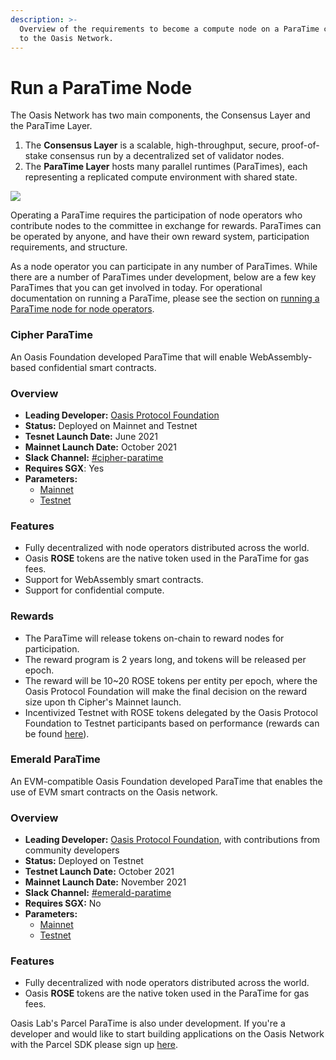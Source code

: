 ```yaml
---
description: >-
  Overview of the requirements to become a compute node on a ParaTime connected
  to the Oasis Network.
---
```



# Run a ParaTime Node

The Oasis Network has two main components, the Consensus Layer and the ParaTime
Layer.

1. The **Consensus Layer** is a scalable, high-throughput, secure,
   proof-of-stake consensus run by a decentralized set of validator nodes.
2. The **ParaTime Layer** hosts many parallel runtimes (ParaTimes), each
   representing a replicated compute environment with shared state.

![](<../images/architecture/technology_scalability.svg>)

Operating a ParaTime requires the participation of node operators who
contribute nodes to the committee in exchange for rewards.
ParaTimes can be operated by anyone, and have their own reward system,
participation requirements, and structure.

As a node operator you can participate in any number of ParaTimes.
While there are a number of ParaTimes under development, below are a few key
ParaTimes that you can get involved in today.
For operational documentation on running a ParaTime, please see the section on
[running a ParaTime node for node operators].

[running a ParaTime node for node operators]: ../run-a-node/set-up-your-node/run-a-paratime-node.mdx

<Tabs>
<TabItem value="Cipher ParaTime">

### Cipher ParaTime

An Oasis Foundation developed ParaTime that will enable WebAssembly-based
confidential smart contracts.

### Overview

* **Leading Developer:** [Oasis Protocol Foundation]
* **Status:** Deployed on Mainnet and Testnet
* **Tesnet Launch Date:** June 2021
* **Mainnet Launch Date:** October 2021
* **Slack Channel:** [#cipher-paratime][connect-with-us]
* **Requires SGX**: Yes
* **Parameters:**
  * [Mainnet](../oasis-network/network-parameters.md#cipher-paratime)
  * [Testnet](../foundation/testnet/README.md#cipher-paratime)

### Features

* Fully decentralized with node operators distributed across the world.
* Oasis **ROSE** tokens are the native token used in the ParaTime for gas fees.
* Support for WebAssembly smart contracts.
* Support for confidential compute.

### Rewards

* The ParaTime will release tokens on-chain to reward nodes for participation.
* The reward program is 2 years long, and tokens will be released per epoch.
* The reward will be 10\~20 ROSE tokens per entity per epoch, where the Oasis
  Protocol Foundation will make the final decision on the reward size upon th
  Cipher's Mainnet launch.
* Incentivized Testnet with ROSE tokens delegated by the Oasis Protocol
  Foundation to Testnet participants based on performance (rewards can be found
  [here](https://oasis-foundation.medium.com/oasis-cipher-paratime-c9f40ae64946)).

</TabItem>
<TabItem value="Emerald ParaTime">

### Emerald ParaTime

An EVM-compatible Oasis Foundation developed ParaTime that enables the use of
EVM smart contracts on the Oasis network.

### Overview

* **Leading Developer:** [Oasis Protocol Foundation], with contributions from
  community developers
* **Status:** Deployed on Testnet
* **Testnet Launch Date:** October 2021
* **Mainnet Launch Date:** November 2021
* **Slack Channel:** [#emerald-paratime][connect-with-us]
* **Requires SGX:** No
* **Parameters:**
  * [Mainnet](../oasis-network/network-parameters.md#emerald-paratime)
  * [Testnet](../foundation/testnet/README.md#emerald-paratime)

### Features

* Fully decentralized with node operators distributed across the world.
* Oasis **ROSE** tokens are the native token used in the ParaTime for gas fees.

</TabItem>
</Tabs>

Oasis Lab's Parcel ParaTime is also under development. If you're a developer and
would like to start building applications on the Oasis Network with the Parcel
SDK please sign up [here](https://www.oasislabs.com/parcelsdk).

[Oasis Protocol Foundation]: http://oasisprotocol.org
[connect-with-us]: ../oasis-network/connect-with-us.md#social-media-channels

